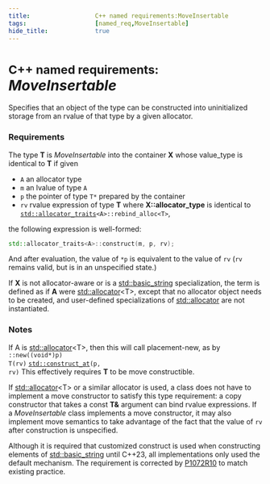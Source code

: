 ```yaml
---
title:                  C++ named requirements:MoveInsertable
tags:                   [named_req,MoveInsertable]
hide_title:             true
---
```



# <Since v='cpp11'><small>C++ named requirements:</small> *MoveInsertable*</Since>

Specifies that an object of the type can be constructed into uninitialized storage from an rvalue of that type by a given allocator.

### Requirements
The type **T** is *MoveInsertable* into the container **X** whose value_type is identical to **T** if given

* `A` an allocator type
* `m` an lvalue of type `A`
* `p` the pointer of type `T*` prepared by the container
* `rv` rvalue expression of type **T**
where **X::allocator_type** is identical to <code><a href="/docs/std/memory/allocator_traits">std::allocator_traits</a>&lt;A&gt;::rebind_alloc&lt;T&gt;</code>,

the following expression is well-formed:
```cpp
std::allocator_traits<A>::construct(m, p, rv);
```

And after evaluation, the value of `*p` is equivalent to the value of `rv` (`rv` remains valid, but is in an unspecified state.)

If **X** is not allocator-aware or is a [std::basic_string](/docs/std/containers/strings/string) specialization, 
the term is defined as if **A** were [std::allocator](/docs/std/memory/allocator)&lt;T&gt;, 
except that no allocator object needs to be created, and user-defined specializations of [std::allocator](/docs/std/memory/allocator) are not instantiated.

### Notes
If A is [std::allocator](/docs/std/memory/allocator)&lt;T&gt;, then this will call placement-new, 
as by <Until v='cpp20'><code>::new((void*)p) T(rv)</code></Until> <Since v='cpp20'><code><a href="/docs/std/memory/construct_at">std::construct_at</a>(p, rv)</code></Since>
This effectively requires **T** to be move constructible.

If [std::allocator](/docs/std/memory/allocator)&lt;T&gt; or a similar allocator is used, 
a class does not have to implement a move constructor to satisfy this type requirement: 
a copy constructor that takes a const **T&** argument can bind rvalue expressions. 
If a *MoveInsertable* class implements a move constructor, 
it may also implement move semantics to take advantage of the fact that the value of `rv` after construction is unspecified.

Although it is required that customized construct is used when constructing elements of [std::basic_string](/docs/std/containers/strings/string) until C++23, 
all implementations only used the default mechanism. The requirement is corrected 
by [P1072R10](https://www.open-std.org/jtc1/sc22/wg21/docs/papers/2021/p1072r10.html) to match existing practice.